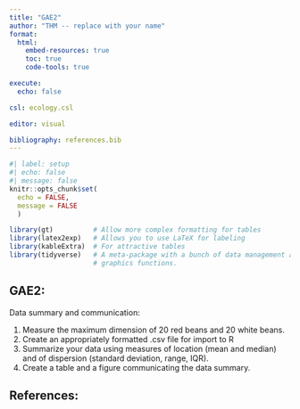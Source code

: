 ```yaml
---
title: "GAE2"
author: "THM -- replace with your name"
format: 
  html:
    embed-resources: true
    toc: true
    code-tools: true

execute:
  echo: false

csl: ecology.csl

editor: visual

bibliography: references.bib
---
```


```r
#| label: setup
#| echo: false
#| message: false
knitr::opts_chunk$set(
  echo = FALSE,
  message = FALSE
  ) 

library(gt)          # Allow more complex formatting for tables
library(latex2exp)   # Allows you to use LaTeX for labeling       
library(kableExtra)  # For attractive tables
library(tidyverse)   # A meta-package with a bunch of data management and
                     # graphics functions.

```

<!--# This chunk is a work-around to produce left-aligned table captions -->

```{=html}
<style type="text/css">
caption, .table-caption {
  text-align: left;
}
</style>
```
## GAE2:

Data summary and communication:

1.  Measure the maximum dimension of 20 red beans and 20 white beans.
2.  Create an appropriately formatted .csv file for import to R
3.  Summarize your data using measures of location (mean and median) and of dispersion (standard deviation, range, IQR).
4.  Create a table and a figure communicating the data summary.

## References:
